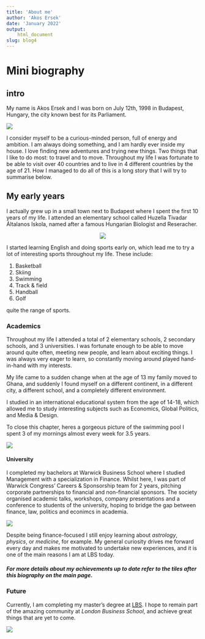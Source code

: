 ```yaml
---
title: 'About me'
author: 'Akos Ersek'
date: 'January 2022'
output:
    html_document
slug: blog4
---
```


# Mini biography

## intro
 
My name is Akos Ersek and I was born on July 12th, 1998 in Budapest, Hungary, the city known best for its Parliament.

![](https://upload.wikimedia.org/wikipedia/commons/2/22/Exterior_view_-_daytime.jpg)

I consider myself to be a curious-minded person, full of energy and ambition. I am always doing something, and I am hardly ever inside my house. I love finding new adventures and trying new things. Two things that I like to do most: to travel and to move. Throughout my life I was fortunate to be able to visit over 40 countries and to live in 4 different countries by the age of 21. How I managed to do all of this is a long story that I will try to summarise below.

## My early years

I actually grew up in a small town next to Budapest where I spent the first 10 years of my life. I attended  an elementary school called Huzella Tivadar Általanos Iskola, named after a famous Hungarian Biologist and Reseracher.

<center>
![](https://upload.wikimedia.org/wikipedia/commons/0/0e/Huzella_Tivadar.jpg)
</center>

I started learning English and doing sports early on, which lead me to try a lot of interesting sports throughout my life. These include:

1. Basketball
2. Skiing
3. Swimming
4. Track & field
5. Handball
6. Golf
    
quite the range of sports.

### Academics

Throughout my life I attended a total of 2 elementary schools, 2 secondary schools, and 3 universities. I was fortunate enough to be able to move around quite often, meeting new people, and learn about exciting things. I was always very eager to learn, so constantly moving around played hand-in-hand with my interests. 

My life came to a sudden change when at the age of 13 my family moved to Ghana, and suddenly I found myself on a different continent, in a different city, a different school, and a completely different environment.

I studied in an international educational system from the age of 14-18, which allowed me to study interesting subjects such as Economics, Global Politics, and Media & Design.

To close this chapter, heres a gorgeous picture of the swimming pool I spent 3 of my mornings almost every week for 3.5 years. 

![](https://www.lincoln.edu.gh/uploaded/photos/News_Story_Photos/2014-2015_SY/2015_February/SwimMeetFebruary20151.jpg)

#### University

I completed my bachelors at Warwick Business School where I studied Management with a specialization in Finance. Whilst here, I was part of Warwick Congress' Careers & Sponsorship team for 2 years, pitching corporate partnerships to financial and non-financial sponsors. The society organised academic talks, workshops, company presentations and a conference to students of the university, hoping to bridge the gap between finance, law, politics and econimcs in academia.

![](https://qtem.org/content//academicpartners/39/media/wbs041016-89.jpg)


Despite being finance-focused I still enjoy learning about *astrology*, *physics*, or *medicine*, for example. My general curiosity drives me forward every day and makes me motivated to undertake new experiences, and it is one of the main reasons I am at LBS today.

##### For more details about my achievements up to date refer to the tiles after this biography on the main page.

### Future

Currently, I am completing my master's degree at [LBS](https://www.london.edu). I hope to remain part of the amazing community at *London Business School*, and achieve great things that are yet to come. 

![](https://upload.wikimedia.org/wikipedia/commons/4/47/RS9327_LBS_Standard_Logo_RGB_AW-hpr.jpg)
